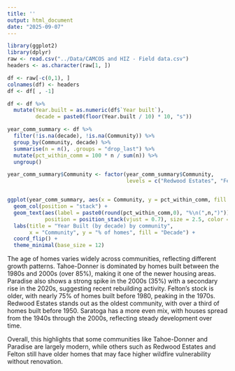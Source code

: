 ---
title: ''
output: html_document
date: "2025-09-07"
---

```{r, include = FALSE}
library(ggplot2)
library(dplyr)
raw <- read.csv("../Data/CAMCOS and HIZ - Field data.csv")
headers <- as.character(raw[1, ])
```

```{r, include = FALSE}
df <- raw[-c(0,1), ]
colnames(df) <- headers
df <- df[ , -1]
```

```{r}
df <- df %>%
  mutate(Year.built = as.numeric(df$`Year built`),  
         decade = paste0(floor(Year.built / 10) * 10, "s"))

year_comm_summary <- df %>%
  filter(!is.na(decade), !is.na(Community)) %>%
  group_by(Community, decade) %>%
  summarise(n = n(), .groups = "drop_last") %>%
  mutate(pct_within_comm = 100 * n / sum(n)) %>%
  ungroup()

```

```{r}
year_comm_summary$Community <- factor(year_comm_summary$Community, 
                                      levels = c("Redwood Estates", "Felton", "Saratoga", "Paradise", "Tahoe-Donner"))


ggplot(year_comm_summary, aes(x = Community, y = pct_within_comm, fill = factor(decade))) +
  geom_col(position = "stack") +
  geom_text(aes(label = paste0(round(pct_within_comm,0), "%\n(",n,")")),
            position = position_stack(vjust = 0.7), size = 2.5, color = "white") +
  labs(title = "Year Built (by decade) by community",
       x = "Community", y = "% of homes", fill = "Decade") +
  coord_flip() +
  theme_minimal(base_size = 12)
```

The age of homes varies widely across communities, reflecting different growth patterns. Tahoe-Donner is dominated by homes built between the 1980s and 2000s (over 85%), making it one of the newer housing areas. Paradise also shows a strong spike in the 2000s (35%) with a secondary rise in the 2020s, suggesting recent rebuilding activity. Felton’s stock is older, with nearly 75% of homes built before 1980, peaking in the 1970s. Redwood Estates stands out as the oldest community, with over a third of homes built before 1950. Saratoga has a more even mix, with houses spread from the 1940s through the 2000s, reflecting steady development over time.

Overall, this highlights that some communities like Tahoe-Donner and Paradise are largely modern, while others such as Redwood Estates and Felton still have older homes that may face higher wildfire vulnerability without renovation.


